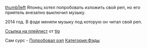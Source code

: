 [[Файл:2017-11-30_19-42-51.png|thumb|left]]
Японец хотел попробовать изложить свой реп, но его приятель внезапно выключил музыку.

2014 год. В фэде меняли музыку под которую он читал свой реп.

[https://www.youtube.com/playlist?list=PLZTd1q1YI_1MG0FhUQXkLOZzTZ3BJOlEo Ссылка на плейлист] от [[tig]]

Сам сурс - [[Попробовал рэп]]
[[Категория:Фэды]]